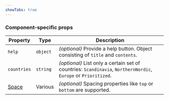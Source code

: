 ```yaml
---
showTabs: true
---
```



### Component-specific props

| Property                                | Type     | Description                                                                                                    |
| --------------------------------------- | -------- | -------------------------------------------------------------------------------------------------------------- |
| `help`                                  | `object` | _(optional)_ Provide a help button. Object consisting of `title` and `contents`.                               |
| `countries`                             | `string` | _(optional)_ List only a certain set of countries: `Scandinavia`, `NorthernNordic`, `Europe` or `Prioritized`. |
| [Space](/uilib/layout/space/properties) | Various  | _(optional)_ Spacing properties like `top` or `bottom` are supported.                                          |

<DataValueReadwriteProperties type="string" />
